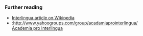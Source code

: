 ===Further reading===
* [[en:Interlingua|Interlingua article on Wikipedia]]
* :[[http://www.yahoogroups.com/group/acadamiaprointerlingua/ Academia pro Interlingua]]